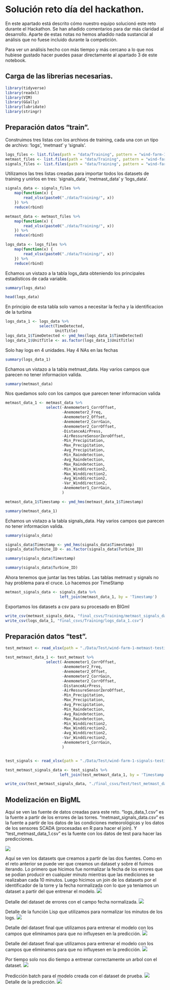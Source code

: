# Solución reto día del hackathon.

En este apartado está descrito cómo nuestro equipo solucionó este reto durante el Hackathon. Se han añadido comentarios para dar más claridad al desarrollo. Aparte de estas notas no hemos añadido nada sustancial al análisis que no fuese incluido durante la competición.  

Para ver un análisis hecho con más tiempo y más cercano a lo que nos hubiese gustado hacer puedes pasar directamente al apartado 3 de este notebook.

## Carga de las librerias necesarias.

```r
library(tidyverse)
library(readxl)
library(VIM)
library(GGally)
library(lubridate)
library(stringr)
```

## Preparación datos "train".

Construimos tres listas con los archivos de training, cada una con un tipo de archivo: 'logs', 'metmast' y 'signals'. 
```r
logs_files <- list.files(path = "data/Training", pattern = "wind-farm-1-logs*")
metmast_files <- list.files(path = "data/Training", pattern = "wind-farm-1-metmast*")
signals_files <- list.files(path = "data/Training", pattern = "wind-farm-1-signals*")
```

Utilizamos las tres listas creadas para importar todos los datasets de training y unirlos en tres: 'signals_data', 'metmast_data' y 'logs_data'.
```r
signals_data <- signals_files %>%
    map(function(x) {
        read_xlsx(paste0("./data/Training/", x))
    }) %>%
    reduce(rbind)

metmast_data <- metmast_files %>%
    map(function(x) {
        read_xlsx(paste0("./data/Training/", x))
    }) %>%
    reduce(rbind)

logs_data <- logs_files %>%
    map(function(x) {
        read_xlsx(paste0("./data/Training/", x))
    }) %>%
    reduce(rbind)
```

Echamos un vistazo a la tabla logs_data obteniendo los principales estadísticos de cada variable.
```r
summary(logs_data)
```

```r
head(logs_data)
```

En principio de esta tabla solo vamos a necesitar la fecha y la identificacion de la turbina
```r
logs_data_1 <- logs_data %>%
               select(TimeDetected,
                      UnitTitle) 
logs_data_1$TimeDetected <- ymd_hms(logs_data_1$TimeDetected)
logs_data_1$UnitTitle <- as.factor(logs_data_1$UnitTitle)
```

Solo hay logs en 4 unidades. Hay 4 NAs en las fechas
```r
summary(logs_data_1)
```

Echamos un vistazo a la tabla metmast_data. Hay varios campos que parecen no tener informacion valida.
```r
summary(metmast_data)
```
Nos quedamos solo con los campos que parecen tener informacion valida
```r
metmast_data_1 <- metmast_data %>%
                  select(-Anemometer1_CorrOffset,
                         -Anemometer2_Freq, 
                         -Anemometer2_Offset, 
                         -Anemometer2_CorrGain,
                         -Anemometer2_CorrOffset,
                         -DistanceAirPress,
                         -AirRessureSensorZeroOffset,
                         -Min_Precipitation,
                         -Max_Precipitation,
                         -Avg_Precipitation,
                         -Min_Raindetection,
                         -Avg_Raindetection,
                         -Max_Raindetection,
                         -Min_Winddirection2,
                         -Max_Winddirection2,
                         -Avg_Winddirection2,
                         -Var_Winddirection2,
                         -Anemometer1_CorrGain,
                         )

metmast_data_1$Timestamp <- ymd_hms(metmast_data_1$Timestamp)
```

```r
summary(metmast_data_1)
```

Echamos un vistazo a la tabla signals_data. Hay varios campos que parecen no tener informacion valida.
```r
summary(signals_data)
```

```r
signals_data$Timestamp <- ymd_hms(signals_data$Timestamp)
signals_data$Turbine_ID <- as.factor(signals_data$Turbine_ID)
```

```r
summary(signals_data$Timestamp) 

```

```r
summary(signals_data$Turbine_ID) 
```

Ahora tenemos que juntar las tres tablas. Las tablas metmast y signals no hay problema para el cruce. Lo hacemos por TimeStamp
```r
metmast_signals_data <- signals_data %>%
                        left_join(metmast_data_1, by = 'Timestamp')
```

Exportamos los datasets a csv para su procesado en BIGml
```r
write_csv(metmast_signals_data, "final_csvs/Training/metmast_signals_data.csv")
write_csv(logs_data_1, "final_csvs/Training/logs_data_1.csv")
```

## Preparación datos "test".

```r
test_metmast <- read_xlsx(path = "./Data/Test/wind-farm-1-metmast-testing.xlsx")

test_metmast_data_1 <- test_metmast %>%
                  select(-Anemometer1_CorrOffset,
                         -Anemometer2_Freq, 
                         -Anemometer2_Offset, 
                         -Anemometer2_CorrGain,
                         -Anemometer2_CorrOffset,
                         -DistanceAirPress,
                         -AirRessureSensorZeroOffset,
                         -Min_Precipitation,
                         -Max_Precipitation,
                         -Avg_Precipitation,
                         -Min_Raindetection,
                         -Avg_Raindetection,
                         -Max_Raindetection,
                         -Min_Winddirection2,
                         -Max_Winddirection2,
                         -Avg_Winddirection2,
                         -Var_Winddirection2,
                         -Anemometer1_CorrGain,
                         )


test_signals <- read_xlsx(path = "./Data/Test/wind-farm-1-signals-testing.xlsx")

test_metmast_signals_data <- test_signals %>%
                        left_join(test_metmast_data_1, by = 'Timestamp')
```

```r
write_csv(test_metmast_signals_data, "./final_csvs/Test/test_metmast_data_1.csv")
```

## Modelización en BigML

Aquí se ven las fuente de datos creadas para este reto. "logs_data_1.csv" es la fuente a partir de los errores de las torres. "metmast_signals_data.csv" es la fuente a partir de los datos de las condiciones meteorológicas y los datos de los sensores SCADA (procesadas en R para	hacer el join). Y "test_metmast_data_1.csv" es la fuente con los datos de test para hacer las predicciones.

![](imgs/IMG_0451.jpg)

Aquí se ven los datasets que creamos a partir de las dos fuentes. Como en el reto anterior se puede ver que creamos un dataset y sobre él fuimos iterando. Lo primero que hicimos fue normalizar la fecha de los errores que se podian producir en cualquier minuto mientras que las mediciones se realizaban cada 10 minutos. Luego hicimos un join de los datasets por el identificador de la torre y la fecha normalizada con lo que ya teniamos un dataset a partir del que entrenar el modelo.
![](imgs/IMG_0452.jpg)

Detalle del dataset de errores con el campo fecha normalizada.
![](imgs/IMG_0453.jpg)

Detalle de la función Lisp que utilizamos para normalizar los minutos de los logs.
![](imgs/IMG_0454.jpg)

Detalle del dataset final que utilizamos para entrenar el modelo con los campos que eliminamos para que no influyesen en la predicción.
![](imgs/IMG_0455.jpg)

Detalle del dataset final que utilizamos para entrenar el modelo con los campos que eliminamos para que no influyesen en la predicción.
![](imgs/IMG_0456.jpg)

Por tiempo solo nos dio tiempo a entrenar correctamente un arbol con el dataset.
![](imgs/IMG_0457.jpg)

Predicción batch para el modelo creada con el dataset de prueba.
![](imgs/IMG_0458.jpg)
Detalle de la predicción.
![](imgs/IMG_0459.jpg)


